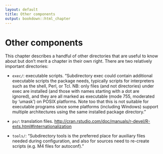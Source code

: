 ```yaml
---
layout: default
title: Other components
output: bookdown::html_chapter
---
```


# Other components

This chapter describes a handful of other directories that are useful to know about but don't merit a chapter in their own right. There are two relatively important directories:

* `exec/`: executable scripts. 
  "Subdirectory exec could contain additional executable scripts the package needs, typically scripts for interpreters such as the shell, Perl, or Tcl. NB: only files (and not directories) under exec are installed (and those with names starting with a dot are ignored), and they are all marked as executable (mode 755, moderated by ‘umask’) on POSIX platforms. Note too that this is not suitable for executable programs since some platforms (including Windows) support multiple architectures using the same installed package directory."

* `po/`: translation files. <http://cran.rstudio.com/doc/manuals/r-devel/R-exts.html#Internationalization>

* `tools/`: "Subdirectory tools is the preferred place for auxiliary files needed during configuration, and also for sources need to re-create scripts (e.g. M4 files for autoconf)."
